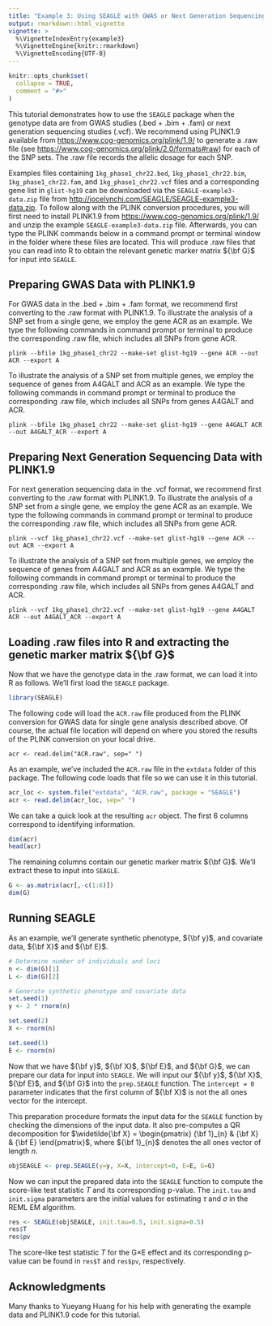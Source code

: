 ```yaml
---
title: "Example 3: Using SEAGLE with GWAS or Next Generation Sequencing Data"
output: rmarkdown::html_vignette
vignette: >
  %\VignetteIndexEntry{example3}
  %\VignetteEngine{knitr::rmarkdown}
  %\VignetteEncoding{UTF-8}
---
```


```r
knitr::opts_chunk$set(
  collapse = TRUE,
  comment = "#>"
)
```

This tutorial demonstrates how to use the `SEAGLE` package when the genotype data are from GWAS studies (.bed + .bim + .fam) or next generation sequencing studies (.vcf).  We recommend using PLINK1.9 available from [https://www.cog-genomics.org/plink/1.9/](https://www.cog-genomics.org/plink/1.9/) to generate a .raw file (see [https://www.cog-genomics.org/plink/2.0/formats#raw](https://www.cog-genomics.org/plink/2.0/formats#raw)) for each of the SNP sets. The .raw file records the allelic dosage for each SNP.

Examples files containing `1kg_phase1_chr22.bed`, `1kg_phase1_chr22.bim`, `1kg_phase1_chr22.fam`, and `1kg_phase1_chr22.vcf` files and a corresponding gene list in `glist-hg19` can be downloaded via the `SEAGLE-example3-data.zip` file from [http://jocelynchi.com/SEAGLE/SEAGLE-example3-data.zip](http://jocelynchi.com/SEAGLE/SEAGLE-example3-data.zip).  To follow along with the PLINK conversion procedures, you will first need to install PLINK1.9 from [https://www.cog-genomics.org/plink/1.9/](https://www.cog-genomics.org/plink/1.9/) and unzip the example `SEAGLE-example3-data.zip` file.  Afterwards, you can type the PLINK commands below in a command prompt or terminal window in the folder where these files are located. This will produce .raw files that you can read into R to obtain the relevant genetic marker matrix ${\bf G}$ for input into `SEAGLE`.

## Preparing GWAS Data with PLINK1.9

For GWAS data in the .bed + .bim + .fam format, we recommend first converting to the .raw format with PLINK1.9.  To illustrate the analysis of a SNP set from a single gene, we employ the gene ACR as an example.  We type the following commands in command prompt or terminal to produce the corresponding .raw file, which includes all SNPs from gene ACR.

```
plink --bfile 1kg_phase1_chr22 --make-set glist-hg19 --gene ACR --out ACR --export A
```

To illustrate the analysis of a SNP set from multiple genes, we employ the sequence of genes from A4GALT and ACR as an example.  We type the following commands in command prompt or terminal to produce the corresponding .raw file, which includes all SNPs from genes A4GALT and ACR.

```
plink --bfile 1kg_phase1_chr22 --make-set glist-hg19 --gene A4GALT ACR --out A4GALT_ACR --export A
```

## Preparing Next Generation Sequencing Data with PLINK1.9

For next generation sequencing data in the .vcf format, we recommend first converting to the .raw format with PLINK1.9.  To illustrate the analysis of a SNP set from a single gene, we employ the gene ACR as an example.  We type the following commands in command prompt or terminal to produce the corresponding .raw file, which includes all SNPs from gene ACR.

```
plink --vcf 1kg_phase1_chr22.vcf --make-set glist-hg19 --gene ACR --out ACR --export A
```

To illustrate the analysis of a SNP set from multiple genes, we employ the sequence of genes from A4GALT and ACR as an example.  We type the following commands in command prompt or terminal to produce the corresponding .raw file, which includes all SNPs from genes A4GALT and ACR.

```
plink --vcf 1kg_phase1_chr22.vcf --make-set glist-hg19 --gene A4GALT ACR --out A4GALT_ACR --export A
```

## Loading .raw files into R and extracting the genetic marker matrix ${\bf G}$

Now that we have the genotype data in the .raw format, we can load it into R as follows.  We'll first load the `SEAGLE` package.

```r
library(SEAGLE)
```

The following code will load the `ACR.raw` file produced from the PLINK conversion for GWAS data for single gene analysis described above.  Of course, the actual file location will depend on where you stored the results of the PLINK conversion on your local drive.

```
acr <- read.delim("ACR.raw", sep=" ")
```

As an example, we've included the `ACR.raw` file in the `extdata` folder of this package.  The following code loads that file so we can use it in this tutorial.

```r
acr_loc <- system.file("extdata", "ACR.raw", package = "SEAGLE")
acr <- read.delim(acr_loc, sep=" ")
```

We can take a quick look at the resulting `acr` object.  The first 6 columns correspond to identifying information.

```r
dim(acr)
head(acr)
```

The remaining columns contain our genetic marker matrix ${\bf G}$.  We'll extract these to input into `SEAGLE`.

```r
G <- as.matrix(acr[,-c(1:6)])
dim(G)
```

## Running SEAGLE

As an example, we'll generate synthetic phenotype, ${\bf y}$, and covariate data, ${\bf X}$ and ${\bf E}$.

```r
# Determine number of individuals and loci
n <- dim(G)[1]
L <- dim(G)[2]

# Generate synthetic phenotype and covariate data
set.seed(1)
y <- 2 * rnorm(n)

set.seed(2)
X <- rnorm(n)

set.seed(3)
E <- rnorm(n)
```

Now that we have ${\bf y}$, ${\bf X}$, ${\bf E}$, and ${\bf G}$, we can prepare our data for input into `SEAGLE`.  We will input our ${\bf y}$, ${\bf X}$, ${\bf E}$, and ${\bf G}$ into the `prep.SEAGLE` function.  The `intercept = 0` parameter indicates that the first column of ${\bf X}$ is not the all ones vector for the intercept.

This preparation procedure formats the input data for the `SEAGLE` function by checking the dimensions of the input data.  It also pre-computes a QR decomposition for $\widetilde{\bf X} = \begin{pmatrix} {\bf 1}_{n} & {\bf X} & {\bf E} \end{pmatrix}$, where ${\bf 1}_{n}$ denotes the all ones vector of length $n$.

```r
objSEAGLE <- prep.SEAGLE(y=y, X=X, intercept=0, E=E, G=G)
```

Now we can input the prepared data into the `SEAGLE` function to compute the score-like test statistic $T$ and its corresponding p-value.  The `init.tau` and `init.sigma` parameters are the initial values for estimating $\tau$ and $\sigma$ in the REML EM algorithm.

```r
res <- SEAGLE(objSEAGLE, init.tau=0.5, init.sigma=0.5)
res$T
res$pv
```

The score-like test statistic $T$ for the G$\times$E effect and its corresponding p-value can be found in `res$T` and `res$pv`, respectively.

## Acknowledgments

Many thanks to Yueyang Huang for his help with generating the example data and PLINK1.9 code for this tutorial.

